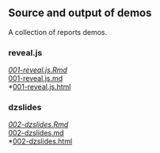Source and output of demos
-------------------------

A collection of reports demos.

### reveal.js 
*[001-reveal.js.Rmd](https://github.com/trinker/reports-examples/blob/master/001-reveal.js.Rmd)    
*[001-reveal.js.md](https://github.com/trinker/reports-examples/blob/master/001-reveal.js.md)    
*[001-reveal.js.html](http://trinker.github.com/reports/examples/output/reveal.js)   

### dzslides 
*[002-dzslides.Rmd](https://github.com/trinker/reports-examples/blob/master/002-dzslides.Rmd)    
*[002-dzslides.md](https://github.com/trinker/reports-examples/blob/master/002-dzslides.md)   
*[002-dzslides.html](http://trinker.github.com/reports/slides/reports.html)   